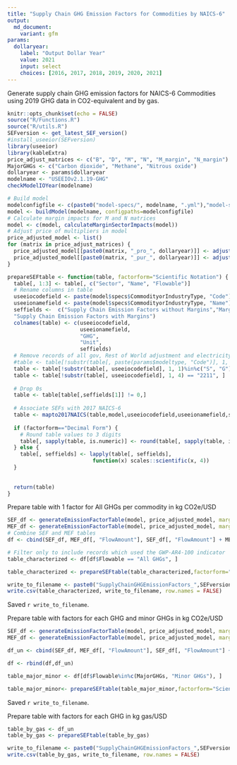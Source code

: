 ```yaml
---
title: "Supply Chain GHG Emission Factors for Commodities by NAICS-6"
output:
  md_document:
    variant: gfm
params:
  dollaryear:
    label: "Output Dollar Year"
    value: 2021
    input: select
    choices: [2016, 2017, 2018, 2019, 2020, 2021]
---
```


Generate supply chain GHG emission factors for NAICS-6 Commodities using 2019 GHG data in CO2-equivalent and by gas.

```r
knitr::opts_chunk$set(echo = FALSE)
source("R/Functions.R")
source("R/utils.R")
SEFversion <- get_latest_SEF_version()
#install_useeior(SEFversion)
library(useeior)
library(kableExtra)
price_adjust_matrices <- c("B", "D", "M", "N", "M_margin", "N_margin")
MajorGHGs <- c("Carbon dioxide", "Methane", "Nitrous oxide")
dollaryear <- params$dollaryear
modelname <- "USEEIOv2.1.19-GHG"
checkModelIOYear(modelname)
```

```r
# Build model
modelconfigfile <- c(paste0("model-specs/", modelname, ".yml"),"model-specs/WasteDisaggregationDetail.yml")
model <- buildModel(modelname, configpaths=modelconfigfile)
# Calculate margin impacts for M and N matrices
model <- c(model, calculateMarginSectorImpacts(model))
# Adjust price of multipliers in model
price_adjusted_model <- list()
for (matrix in price_adjust_matrices) {
  price_adjusted_model[[paste0(matrix, "_pro_", dollaryear)]] <- adjustResultMatrixPrice(matrix, dollaryear, purchaser_price = FALSE, model)
  price_adjusted_model[[paste0(matrix, "_pur_", dollaryear)]] <- adjustResultMatrixPrice(matrix, dollaryear, purchaser_price = TRUE, model)
}
```

```r

prepareSEFtable <- function(table, factorform="Scientific Notation") {
  table[, 1:3] <- table[, c("Sector", "Name", "Flowable")]
  # Rename columns in table
  useeiocodefield <- paste(model$specs$CommodityorIndustryType, "Code")
  useeionamefield <- paste(model$specs$CommodityorIndustryType, "Name")
  seffields <-  c("Supply Chain Emission Factors without Margins","Margins of Supply Chain Emission Factors",
  "Supply Chain Emission Factors with Margins")
  colnames(table) <- c(useeiocodefield,
                       useeionamefield,
                       "GHG",
                       "Unit",
                       seffields) 
  # Remove records of all gov, Rest of World adjustment and electricity
  #table <- table[!substr(table[, paste(params$modeltype, "Code")], 1, 1)%in%c("S", "G"), ]
  table <- table[!substr(table[, useeiocodefield], 1, 1)%in%c("S", "G"), ]
  table <- table[!substr(table[, useeiocodefield], 1, 4) == "2211", ]
  
  # Drop 0s
  table <- table[table[,seffields[1]] != 0,]
  
  # Associate SEFs with 2017 NAICS-6
  table <- mapto2017NAICS(table,model,useeiocodefield,useeionamefield,seffields)
  
  if (factorform=="Decimal Form") {
    # Round table values to 3 digits
    table[, sapply(table, is.numeric)] <- round(table[, sapply(table, is.numeric)], 3)  
  } else {
    table[, seffields] <- lapply(table[, seffields],
                           function(x) scales::scientific(x, 4))
  }
  
  
  return(table)
}

```



Prepare table with 1 factor for All GHGs per commodity in kg CO2e/USD
```r
SEF_df <- generateEmissionFactorTable(model, price_adjusted_model, margin = FALSE, characterized=TRUE)
MEF_df <- generateEmissionFactorTable(model, price_adjusted_model, margin = TRUE, characterized=TRUE)
# Combine SEF and MEF tables
df <- cbind(SEF_df, MEF_df[, "FlowAmount"], SEF_df[, "FlowAmount"] + MEF_df[, "FlowAmount"])

# Filter only to include records which used the GWP-AR4-100 indicator
table_characterized <- df[df$Flowable == "All GHGs", ]

table_characterized <- prepareSEFtable(table_characterized,factorform="Decimal Form")

write_to_filename <- paste0("SupplyChainGHGEmissionFactors_",SEFversion,"_NAICS_CO2e_USD", dollaryear, ".csv")
write.csv(table_characterized, write_to_filename, row.names = FALSE)

```
Saved `r write_to_filename`.

Prepare table with factors for each GHG and minor GHGs in kg CO2e/USD
```r
SEF_df <- generateEmissionFactorTable(model, price_adjusted_model, margin = FALSE, characterized=FALSE)
MEF_df <- generateEmissionFactorTable(model, price_adjusted_model, margin = TRUE, characterized=FALSE)

df_un <- cbind(SEF_df, MEF_df[, "FlowAmount"], SEF_df[, "FlowAmount"] + MEF_df[, "FlowAmount"])

df <- rbind(df,df_un)

table_major_minor <- df[df$Flowable%in%c(MajorGHGs, "Minor GHGs"), ]

table_major_minor<- prepareSEFtable(table_major_minor,factorform="Scientific Notation")


```
Saved `r write_to_filename`.

Prepare table with factors for each GHG in kg gas/USD
```r
table_by_gas <- df_un
table_by_gas <- prepareSEFtable(table_by_gas)

write_to_filename <- paste0("SupplyChainGHGEmissionFactors_",SEFversion,"_NAICS_byGHG_USD", dollaryear,".csv")
write.csv(table_by_gas, write_to_filename, row.names = FALSE)

```


